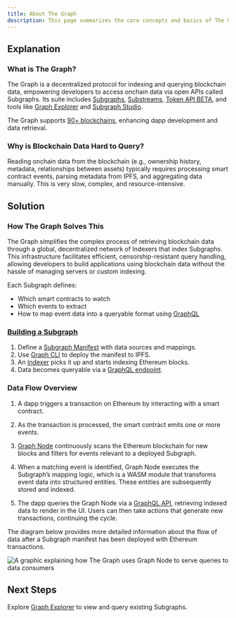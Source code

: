 ```yaml
---
title: About The Graph
description: This page summarizes the core concepts and basics of The Graph Network.
---
```


## Explanation

### What is The Graph?

The Graph is a decentralized protocol for indexing and querying blockchain data, empowering developers to access onchain data via open APIs called Subgraphs. Its suite includes [Subgraphs](/en/subgraphs/developing/subgraphs/), [Substreams](/en/substreams/introduction/), [Token API BETA](/en/token-api/quick-start/), and tools like [Graph Explorer](/en/subgraphs/explorer/) and [Subgraph Studio](/en/subgraphs/developing/deploying/using-subgraph-studio/).

The Graph supports [90+ blockchains](/en/supported-networks/), enhancing dapp development and data retrieval.

### Why is Blockchain Data Hard to Query?

Reading onchain data from the blockchain (e.g., ownership history, metadata, relationships between assets) typically requires processing smart contract events, parsing metadata from IPFS, and aggregating data manually. This is very slow, complex, and resource-intensive.

## Solution

### How The Graph Solves This

The Graph simplifies the complex process of retrieving blockchain data through a global, decentralized network of Indexers that index Subgraphs. This infrastructure facilitates efficient, censorship-resistant query handling, allowing developers to build applications using blockchain data without the hassle of managing servers or custom indexing.

Each Subgraph defines:

- Which smart contracts to watch
- Which events to extract
- How to map event data into a queryable format using [GraphQL](https://graphql.org/learn/)

### [Building a Subgraph](/en/subgraphs/developing/creating/starting-your-subgraph/)

1. Define a [Subgraph Manifest](/en/subgraphs/developing/creating/subgraph-manifest/) with data sources and mappings.
2. Use [Graph CLI](https://github.com/graphprotocol/graph-tooling/tree/main/packages/cli) to deploy the manifest to IPFS.
3. An [Indexer](/en/indexing/overview/) picks it up and starts indexing Ethereum blocks.
4. Data becomes queryable via a [GraphQL endpoint](/en/subgraphs/querying/graphql-api/).

### Data Flow Overview

1. A dapp triggers a transaction on Ethereum by interacting with a smart contract.

2. As the transaction is processed, the smart contract emits one or more events.

3. [Graph Node](/en/indexing/tooling/graph-node/) continuously scans the Ethereum blockchain for new blocks and filters for events relevant to a deployed Subgraph.

4. When a matching event is identified, Graph Node executes the Subgraph’s mapping logic, which is a WASM module that transforms event data into structured entities. These entities are subsequently stored and indexed.

5. The dapp queries the Graph Node via a [GraphQL API](https://graphql.org/learn/), retrieving indexed data to render in the UI. Users can then take actions that generate new transactions, continuing the cycle.

The diagram below provides more detailed information about the flow of data after a Subgraph manifest has been deployed with Ethereum transactions.

![A graphic explaining how The Graph uses Graph Node to serve queries to data consumers](/img/graph-dataflow.png)

## Next Steps

Explore [Graph Explorer](https://thegraph.com/explorer) to view and query existing Subgraphs.
